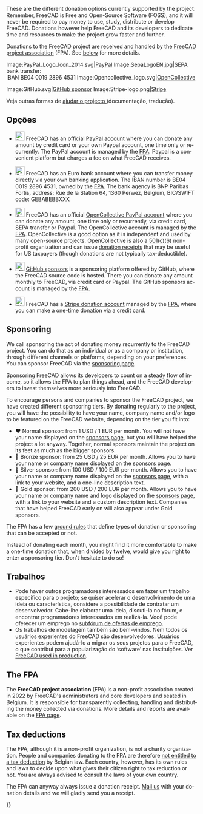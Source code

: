 <languages/>

<div lang="en" dir="ltr" class="mw-content-ltr">
These are the different donation options currently supported by the project. Remember, FreeCAD is Free and Open-Source Software (FOSS), and it will never be required to pay money to use, study, distribute or develop FreeCAD. Donations however help FreeCAD and its developers to dedicate time and resources to make the project grow faster and further.
</div>

<div lang="en" dir="ltr" class="mw-content-ltr">
Donations to the FreeCAD project are received and handled by the [https://fpa.freecad.org FreeCAD project association] (FPA). See [[#The_FPA|below]] for more details.
</div>

<!--2 galleries (with 3 and 2 images) instead of 1 gallery (with 5 images): looks better when page is resized-->
<gallery mode=traditional class="center" widths=128px heights=128px>
Image:PayPal_Logo_Icon_2014.svg|[https://www.paypal.com/donate/?hosted_button_id=M3Z8BGW6DB69Q PayPal]
Image:SepaLogoEN.jpg|SEPA bank transfer:<br>IBAN BE04 0019 2896 4531
Image:Opencollective_logo.svg|[https://opencollective.com/freecad OpenCollective]
</gallery>
<gallery mode=traditional class="center" widths=128px heights=128px>
Image:GitHub.svg|[https://github.com/sponsors/FreeCAD GitHub sponsor]
Image:Stripe-logo.png|[https://donate.stripe.com/14k3ei9TYgwFclq145 Stripe]
</gallery>

<div class="mw-translate-fuzzy">
Veja outras formas de [[Special:MyLanguage/Help_FreeCAD|ajudar o projecto ]](documentação, tradução).
</div>

<span id="More_details_about_the_different_options"></span>
<div class="mw-translate-fuzzy">
== Opções ==
</div>

<div lang="en" dir="ltr" class="mw-content-ltr">
* [[File:PayPal Logo Icon 2014.svg|24px]] FreeCAD has an official [https://www.paypal.com/donate/?hosted_button_id=M3Z8BGW6DB69Q PayPal account] where you can donate any amount by credit card or your own Paypal account, one time only or recurrently. The PayPal account is managed by the [https://fpa.freecad.org FPA]. Paypal is a convenient platform but charges a fee on what FreeCAD receives.
</div>

<div lang="en" dir="ltr" class="mw-content-ltr">
* [[File:SepaLogoEN.jpg|24px]] FreeCAD has an Euro bank account where you can transfer money directly via your own banking application. The IBAN number is BE04 0019 2896 4531, owned by the [https://fpa.freecad.org FPA]. The bank agency is BNP Paribas Fortis, address: Rue de la Station 64, 1360 Perwez, Belgium, BIC/SWIFT code: GEBABEBBXXX
</div>

<div lang="en" dir="ltr" class="mw-content-ltr">
* [[File:Opencollective_logo.svg|24px]] FreeCAD has an official [https://opencollective.com/freecad OpenCollective PayPal account] where you can donate any amount, one time only or recurrently, via credit card, SEPA transfer or Paypal. The OpenCollective account is managed by the [https://fpa.freecad.org FPA]. OpenCollective is a good option as it is independent and used by many open-source projects. OpenCollective is also a [https://en.wikipedia.org/wiki/501(c)_organization 501(c)(6)] non-profit organization and can issue [https://docs.opencollective.com/help/financial-contributors/receipts donation receipts] that may be useful for US taxpayers (though donations are not typically tax-deductible).
</div>

<div lang="en" dir="ltr" class="mw-content-ltr">
* [[File: GitHub.svg|24px]] [https://github.com/sponsors/FreeCAD GitHub sponsors] is a sponsoring platform offered by GitHub, where the FreeCAD source code is hosted. There you can donate any amount monthly to FreeCAD, via credit card or Paypal. The GitHub sponsors account is managed by the [https://fpa.freecad.org FPA].
</div> 

<div lang="en" dir="ltr" class="mw-content-ltr">
* [[File:Stripe-logo.png|24px]] FreeCAD has a [https://donate.stripe.com/14k3ei9TYgwFclq145 Stripe donation account] managed by the [https://fpa.freecad.org FPA], where you can make a one-time donation via a credit card.
</div>

<div lang="en" dir="ltr" class="mw-content-ltr">
== Sponsoring ==
</div>

<div lang="en" dir="ltr" class="mw-content-ltr">
We call sponsoring the act of donating money recurrently to the FreeCAD project. You can do that as an individual or as a company or institution, through different channels or platforms, depending on your preferences. You can sponsor FreeCAD via the [https://www.freecad.org/sponsor.php sponsoring page].
</div>

<div lang="en" dir="ltr" class="mw-content-ltr">
Sponsoring FreeCAD allows its developers to count on a steady flow of income, so it allows the FPA to plan things ahead, and the FreeCAD developers to invest themselves more seriously into FreeCAD.
</div>

<div lang="en" dir="ltr" class="mw-content-ltr">
To encourage persons and companies to sponsor the FreeCAD project, we have created different sponsoring tiers. By donating regularly to the project, you will have the possibility to have your name, company name and/or logo to be featured on the FreeCAD website, depending on the tier you fit into:
</div>

<div lang="en" dir="ltr" class="mw-content-ltr">
* ♥ Normal sponsor: from 1 USD / 1 EUR per month. You will not have your name displayed on the [https://www.freecad.org/sponsor.php sponsors page], but you will have helped the project a lot anyway. Together, normal sponsors maintain the project on its feet as much as the bigger sponsors.
* 🥉 Bronze sponsor: from 25 USD / 25 EUR per month. Allows you to have your name or company name displayed on the [https://www.freecad.org/sponsor.php sponsors page].
* 🥈 Silver sponsor: from 100 USD / 100 EUR per month. Allows you to have your name or company name displayed on the [https://www.freecad.org/sponsor.php sponsors page], with a link to your website, and a one-line description text.
* 🥇 Gold sponsor: from 200 USD / 200 EUR per month. Allows you to have your name or company name and logo displayed on the [https://www.freecad.org/sponsor.php sponsors page], with a link to your website and a custom description text. Companies that have helped FreeCAD early on will also appear under Gold sponsors.
</div>

<div lang="en" dir="ltr" class="mw-content-ltr">
The FPA has a few [https://fpa.freecad.org/handbook/process/accepting-donations.html ground rules] that define types of donation or sponsoring that can be accepted or not.
</div>

<div lang="en" dir="ltr" class="mw-content-ltr">
Instead of donating each month, you might find it more comfortable to make a one-time donation that, when divided by twelve, would give you right to enter a sponsoring tier. Don't hesitate to do so!
</div>

<span id="Jobs"></span>
== Trabalhos ==

* Pode haver outros programadores interessados em fazer um trabalho específico para o projeto; se quiser acelerar o desenvolvimento de uma ideia ou característica, considere a possibilidade de contratar um desenvolvedor. Cabe-lhe elaborar uma ideia, discuti-la no fórum, e encontrar programadores interessados em realizá-la. Você pode oferecer um emprego no [https://forum.freecad.org/viewforum.php?f=31 subfórum de ofertas de emprego].
* Os trabalhos de modelagem também são bem-vindos. Nem todos os usuários experientes do FreeCAD são desenvolvedores. Usuários experientes podem ajudá-lo a migrar os seus projetos para o FreeCAD, o que contribui para a popularização do ‘software’ nas instituições. Ver [[FreeCAD_used_in_production|FreeCAD used in production]].

<div lang="en" dir="ltr" class="mw-content-ltr">
== The FPA ==
</div>

<div lang="en" dir="ltr" class="mw-content-ltr">
The '''FreeCAD project association''' (FPA) is a non-profit association created in 2022 by FreeCAD's administrators and core developers and seated in Belgium. It is responsible for transparently collecting, handling and distributing the money collected via donations. More details and reports are available on the [https://github.com/FreeCAD/FPA FPA page].
</div>

<div lang="en" dir="ltr" class="mw-content-ltr">
== Tax deductions ==
</div>

<div lang="en" dir="ltr" class="mw-content-ltr">
The FPA, although it is a non-profit organization, is not a charity organization. People and companies donating to the FPA are therefore [https://finances.belgium.be/fr/particuliers/avantages_fiscaux/dons not entitled to a tax deduction] by Belgian law. Each country, however, has its own rules and laws to decide upon what gives their citizen right to tax reduction or not. You are always advised to consult the laws of your own country.
</div>

<div lang="en" dir="ltr" class="mw-content-ltr">
The FPA can anyway always issue a donation receipt. [mailto:fpa@freecad.org Mail us] with your donation details and we will gladly send you a receipt.
</div>

{{Userdocnavi{{#translation:}}}}